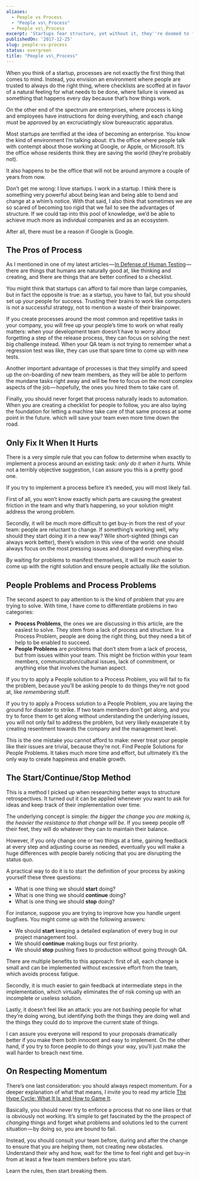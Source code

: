 ```yaml
---
aliases:
  - People vs Process
  - "People vs\_Process"
  - People vs\_Process
excerpt: 'Startups fear structure, yet without it, they''re doomed to fade away.'
publishedOn: '2017-12-25'
slug: people-vs-process
status: evergreen
title: "People vs\_Process"
---
```

When you think of a startup, processes are not exactly the first thing that comes to mind. Instead, you envision an environment where people are trusted to always do the right thing, where checklists are scoffed at in favor of a natural feeling for what needs to be done, where failure is viewed as something that happens every day because that’s how things work.

On the other end of the spectrum are enterprises, where process is king and employees have instructions for doing everything, and each change must be approved by an excruciatingly slow bureaucratic apparatus.

Most startups are terrified at the idea of becoming an enterprise. You know the kind of environment I’m talking about: it’s the office where people talk with contempt about those working at Google, or Apple, or Microsoft. It’s the office whose residents think they are saving the world (they’re probably not).

It also happens to be the office that will not be around anymore a couple of years from now.

Don’t get me wrong: I love startups. I work in a startup. I think there is something very powerful about being lean and being able to bend and change at a whim’s notice. With that said, I also think that sometimes we are so scared of becoming too rigid that we fail to see the advantages of structure. If we could tap into this pool of knowledge, we’d be able to achieve much more as individual companies and as an ecosystem.

After all, there must be a reason if Google is Google.

## The Pros of Process

As I mentioned in one of my latest articles — [In Defense of Human Testing](https://medium.com/@aldesantis/in-defense-of-human-testing-54551377f0e5) — there are things that humans are naturally good at, like thinking and creating, and there are things that are better confined to a checklist.

You might think that startups can afford to fail more than large companies, but in fact the opposite is true: as a startup, you have to fail, but you should set up your people for success. Trusting their brains to work like computers is not a successful strategy, not to mention a waste of their brainpower.

If you create processes around the most common and repetitive tasks in your company, you will free up your people’s time to work on what really matters: when your development team doesn’t have to worry about forgetting a step of the release process, they can focus on solving the next big challenge instead. When your QA team is not trying to remember what a regression test was like, they can use that spare time to come up with new tests.

Another important advantage of processes is that they simplify and speed up the on-boarding of new team members, as they will be able to perform the mundane tasks right away and will be free to focus on the most complex aspects of the job — hopefully, the ones you hired them to take care of.

Finally, you should never forget that process naturally leads to automation. When you are creating a checklist for people to follow, you are also laying the foundation for letting a machine take care of that same process at some point in the future. which will save your team even more time down the road.

## Only Fix It When It Hurts

There is a very simple rule that you can follow to determine when exactly to implement a process around an existing task: _only do it when it hurts._ While not a terribly objective suggestion, I can assure you this is a pretty good one.

If you try to implement a process before it’s needed, you will most likely fail.

First of all, you won’t know exactly which parts are causing the greatest friction in the team and why that’s happening, so your solution might address the wrong problem.

Secondly, it will be much more difficult to get buy-in from the rest of your team: people are reluctant to change. If something’s working well, why should they start doing it in a new way? Wile short-sighted (things can always work better), there’s wisdom in this view of the world: one should always focus on the most pressing issues and disregard everything else.

By waiting for problems to manifest themselves, it will be much easier to come up with the right solution and ensure people actually _like_ the solution.

## People Problems and Process Problems

The second aspect to pay attention to is the kind of problem that you are trying to solve. With time, I have come to differentiate problems in two categories:

- **Process Problems**, the ones we are discussing in this article, are the easiest to solve. They stem from a lack of process and structure. In a Process Problem, people are doing the right thing, but they need a bit of help to be enabled to succeed.
- **People Problems** are problems that don’t stem from a lack of process, but from issues within your team. This might be friction within your team members, communication/cultural issues, lack of commitment, or anything else that involves the human aspect.

If you try to apply a People solution to a Process Problem, you will fail to fix the problem, because you’ll be asking people to do things they’re not good at, like _remembering_ stuff.

If you try to apply a Process solution to a People Problem, you are laying the ground for disaster to strike. If two team members don’t get along, and you try to force them to get along without understanding the underlying issues, you will not only fail to address the problem, but very likely exasperate it by creating resentment towards the company and the management level.

This is the one mistake you cannot afford to make: never treat your people like their issues are trivial, because they’re not. Find People Solutions for People Problems. It takes much more time and effort, but ultimately it’s the only way to create happiness and enable growth.

## The Start/Continue/Stop Method

This is a method I picked up when researching better ways to structure retrospectives. It turned out it can be applied whenever you want to ask for ideas and keep track of their implementation over time.

The underlying concept is simple: _the bigger the change you are making is, the heavier the resistance to that change will be_. If you sweep people off their feet, they will do whatever they can to maintain their balance.

However, if you only change one or two things at a time, gaining feedback at every step and adjusting course as needed, eventually you will make a huge differences with people barely noticing that you are disrupting the status quo.

A practical way to do it is to start the definition of your process by asking yourself these three questions:

- What is one thing we should **start** doing?
- What is one thing we should **continue** doing?
- What is one thing we should **stop** doing?

For instance, suppose you are trying to improve how you handle urgent bugfixes. You might come up with the following answers:

- We should **start** keeping a detailed explanation of every bug in our project management tool.
- We should **continue** making bugs our first priority.
- We should **stop** pushing fixes to production without going through QA.

There are multiple benefits to this approach: first of all, each change is small and can be implemented without excessive effort from the team, which avoids process fatigue.

Secondly, it is much easier to gain feedback at intermediate steps in the implementation, which virtually eliminates the of risk coming up with an incomplete or useless solution.

Lastly, it doesn’t feel like an attack: you are not bashing people for what they’re doing wrong, but identifying both the things they are doing well and the things they could do to improve the current state of things.

I can assure you everyone will respond to your proposals dramatically better if you make them both innocent and easy to implement. On the other hand, if you try to force people to do things your way, you’ll just make the wall harder to breach next time.

## On Respecting Momentum

There’s one last consideration: you should always respect momentum. For a deeper explanation of what that means, I invite you to read my article [The Hype Cycle: What It Is and How to Game It](https://medium.com/@aldesantis/the-hype-cycle-what-it-is-and-how-to-game-it-f6d7bbc0e3ef).

Basically, you should never try to enforce a process that no one likes or that is obviously not working. It’s simple to get fascinated by the the prospect of _changing_ things and forget what problems and solutions led to the current situation — by doing so, you are bound to fail.

Instead, you should consult your team before, during and after the change to ensure that you are helping them, not creating new obstacles. Understand their why and how, wait for the time to feel right and get buy-in from at least a few team members before you start.

Learn the rules, then start breaking them.
